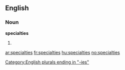 ==English==

===Noun===
'''specialties'''

# {{plural of|[[specialty]]}}

[[Category:English plurals ending in "-ies"]]

[[ar:specialties]]
[[fr:specialties]]
[[hu:specialties]]
[[no:specialties]]